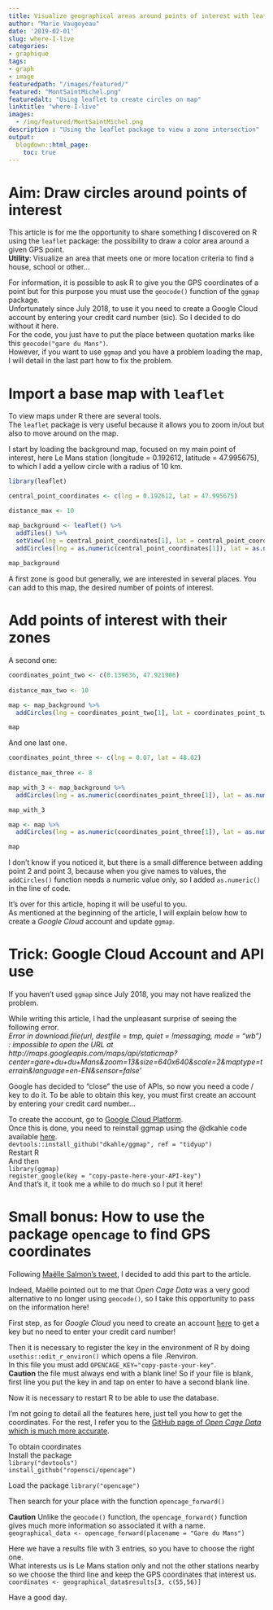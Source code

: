 ```yaml
---
title: Visualize geographical areas around points of interest with leaflet
author: "Marie Vaugoyeau"
date: '2019-02-01'
slug: where-I-live
categories:
- graphique
tags:
- graph
- image
featuredpath: "/images/featured/"
featured: "MontSaintMichel.png"
featuredalt: "Using leaflet to create circles on map"
linktitle: "where-I-live"
images: 
  - /img/featured/MontSaintMichel.png  
description : "Using the leaflet package to view a zone intersection" 
output:
  blogdown::html_page:
    toc: true
---
```

  
# Aim: Draw circles around points of interest  
This article is for me the opportunity to share something I discovered on R using the `leaflet` package: the possibility to draw a color area around a given GPS point.  
**Utility**: Visualize an area that meets one or more location criteria to find a house, school or other...  
  
For information, it is possible to ask R to give you the GPS coordinates of a point but for this purpose you must use the `geocode()` function of the `ggmap` package.  
Unfortunately since July 2018, to use it you need to create a Google Cloud account by entering your credit card number (sic). So I decided to do without it here.  
For the code, you just have to put the place between quotation marks like this `geocode("gare du Mans")`.  
However, if you want to use `ggmap` and you have a problem loading the map, I will detail in the last part how to fix the problem.  
  
# Import a base map with `leaflet`  
To view maps under R there are several tools.  
The `leaflet` package is very useful because it allows you to zoom in/out but also to move around on the map.  
  
I start by loading the background map, focused on my main point of interest, here Le Mans station (longitude = 0.192612, latitude = 47.995675), to which I add a yellow circle with a radius of 10 km.  
  
```r

library(leaflet)

central_point_coordinates <- c(lng = 0.192612, lat = 47.995675)

distance_max <- 10

map_background <- leaflet() %>% 
  addTiles() %>% 
  setView(lng = central_point_coordinates[1], lat = central_point_coordinates[2], zoom = 10) %>%
  addCircles(lng = as.numeric(central_point_coordinates[1]), lat = as.numeric(central_point_coordinates[2]), radius = distance_max * 1000, color = "yellow") 
  
map_background
```
  
A first zone is good but generally, we are interested in several places. You can add to this map, the desired number of points of interest.  
  
# Add points of interest with their zones  
A second one:    
```r

coordinates_point_two <- c(0.139636, 47.921906)
 
distance_max_two <- 10

map <- map_background %>% 
  addCircles(lng = coordinates_point_two[1], lat = coordinates_point_two[2], radius = distance_max_two * 1000, color = "red")

map

```
  
And one last one.  
```r

coordinates_point_three <- c(lng = 0.07, lat = 48.02) 
 
distance_max_three <- 8

map_with_3 <- map_background %>% 
  addCircles(lng = as.numeric(coordinates_point_three[1]), lat = as.numeric(coordinates_point_three[2]), radius = distance_max_three * 1000, color = "blue")

map_with_3

map <- map %>%
  addCircles(lng = as.numeric(coordinates_point_three[1]), lat = as.numeric(coordinates_point_three[2]), radius = distance_max_three * 1000, color = "blue")

map

```
  
I don't know if you noticed it, but there is a small difference between adding point 2 and point 3, because when you give names to values, the `addCircles()` function needs a numeric value only, so I added `as.numeric()` in the line of code.  
  
It's over for this article, hoping it will be useful to you.  
As mentioned at the beginning of the article, I will explain below how to create a *Google Cloud* account and update `ggmap`.  
  
# Trick: Google Cloud Account and API use
If you haven't used `ggmap` since July 2018, you may not have realized the problem.  
  
While writing this article, I had the unpleasant surprise of seeing the following error.  
*Error in download.file(url, destfile = tmp, quiet = !messaging, mode = "wb") : impossible to open the URL at http://maps.googleapis.com/maps/api/staticmap?center=gare+du+du+Mans&zoom=13&size=640x640&scale=2&maptype=terrain&language=en-EN&sensor=false'* 
  
Google has decided to "close" the use of APIs, so now you need a code / key to do it. To be able to obtain this key, you must first create an account by entering your credit card number...  
  
To create the account, go to [Google Cloud Platform](https://console.developers.google.com/projectselector/apis/api/static_maps_backend?supportedpurview=project).  
Once this is done, you need to reinstall ggmap using the @dkahle code available [here](https://github.com/dkahle/ggmap).  
`devtools::install_github("dkahle/ggmap", ref = "tidyup")`  
Restart R  
And then  
`library(ggmap)`  
`register_google(key = "copy-paste-here-your-API-key")`  
And that's it, it took me a while to do much so I put it here!  
  
# Small bonus: How to use the package `opencage` to find GPS coordinates  
Following [Maëlle Salmon's tweet](https://twitter.com/ma_salmon/status/1092779815105634304), I decided to add this part to the article.  
  
Indeed, Maëlle pointed out to me that *Open Cage Data* was a very good alternative to no longer using `geocode()`, so I take this opportunity to pass on the information here!  
  
First step, as for *Google Cloud* you need to create an account [here](https://opencagedata.com/) to get a key but no need to enter your credit card number!  
  
Then it is necessary to register the key in the environment of R by doing `usethis::edit_r_environ()` which opens a file .Renviron.  
In this file you must add `OPENCAGE_KEY="copy-paste-your-key"`.  
**Caution** the file must always end with a blank line! So if your file is blank, first line you put the key in and tap on enter to have a second blank line.  
  
Now it is necessary to restart R to be able to use the database.  
  
I'm not going to detail all the features here, just tell you how to get the coordinates. For the rest, I refer you to the [GitHub page of *Open Cage Data* which is much more accurate](https://github.com/ropensci/opencage).   
  
To obtain coordinates  
Install the package  
`library("devtools")`  
`install_github("ropensci/opencage")`  
  
Load the package 
`library("opencage")`  
  
Then search for your place with the function `opencage_forward()`  
  
**Caution** Unlike the `geocode()` function, the `opencage_forward()` function gives much more information so associated it with a name.  
`geographical_data <- opencage_forward(placename = "Gare du Mans")`  
  
Here we have a results file with 3 entries, so you have to choose the right one.  
What interests us is Le Mans station only and not the other stations nearby so we choose the third line and keep the GPS coordinates that interest us.  
`coordinates <- geographical_data$results[3, c(55,56)]`  
  
Have a good day.  
  
